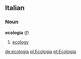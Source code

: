 ==Italian==
===Noun===
'''ecologia'''  (''f'')
# [[ecology]]

[[de:ecologia]]
[[pl:Ecologia]]
[[pt:Ecologia]]